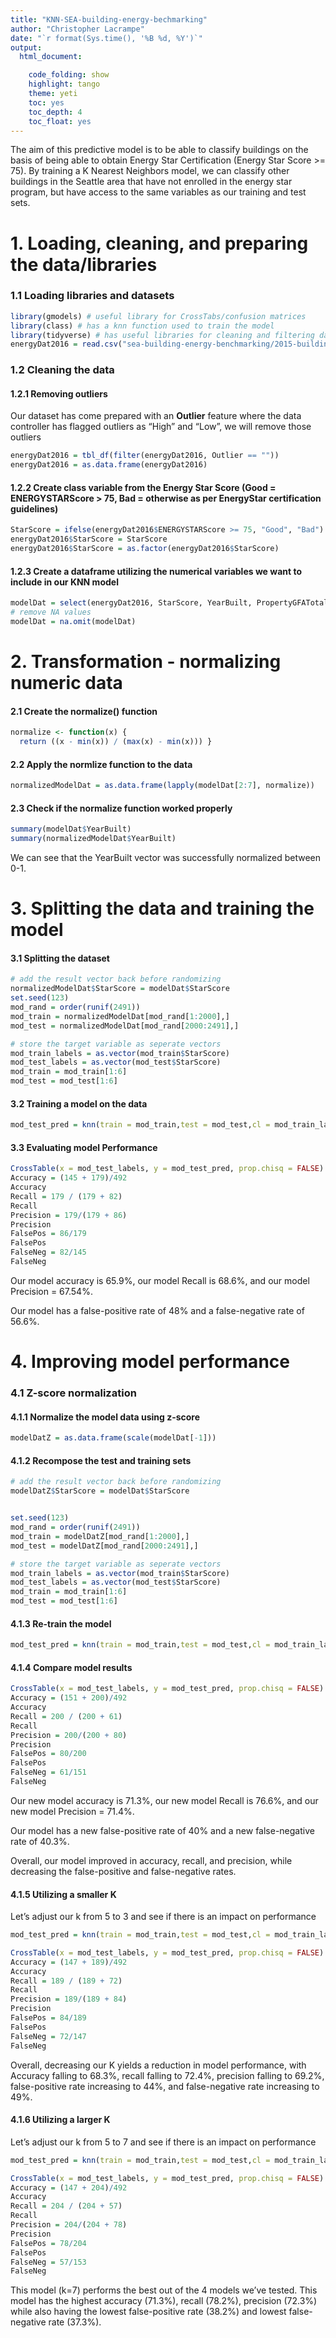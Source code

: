 ```yaml
---
title: "KNN-SEA-building-energy-bechmarking"
author: "Christopher Lacrampe"
date: "`r format(Sys.time(), '%B %d, %Y')`"
output: 
  html_document:

    code_folding: show
    highlight: tango
    theme: yeti
    toc: yes
    toc_depth: 4
    toc_float: yes
---
```


The aim of this predictive model is to be able to classify buildings on the basis of being able to obtain Energy Star Certification (Energy Star Score >= 75). By training a K Nearest Neighbors model, we can classify other buildings in the Seattle area that have not enrolled in the energy star program, but have access to the same variables as our training and test sets.

# 1. Loading, cleaning, and preparing the data/libraries

### 1.1 Loading libraries and datasets

```r
library(gmodels) # useful library for CrossTabs/confusion matrices
library(class) # has a knn function used to train the model
library(tidyverse) # has useful libraries for cleaning and filtering data
energyDat2016 = read.csv("sea-building-energy-benchmarking/2015-building-energy-benchmarking.csv", stringsAsFactors = FALSE)
```

### 1.2 Cleaning the data

#### 1.2.1 Removing outliers
Our dataset has come prepared with an **Outlier** feature where the data controller has flagged outliers as "High" and "Low", we will remove those outliers

```r
energyDat2016 = tbl_df(filter(energyDat2016, Outlier == ""))
energyDat2016 = as.data.frame(energyDat2016)
```

#### 1.2.2 Create class variable from the Energy Star Score (Good = ENERGYSTARScore > 75, Bad = otherwise as per EnergyStar certification guidelines)

```r
StarScore = ifelse(energyDat2016$ENERGYSTARScore >= 75, "Good", "Bad")
energyDat2016$StarScore = StarScore
energyDat2016$StarScore = as.factor(energyDat2016$StarScore)
```

#### 1.2.3 Create a dataframe utilizing the numerical variables we want to include in our KNN model

```r
modelDat = select(energyDat2016, StarScore, YearBuilt, PropertyGFATotal, SiteEUIWN.kBtu.sf., Electricity.kBtu., NaturalGas.kBtu., GHGEmissionsIntensity.kgCO2e.ft2.)
# remove NA values
modelDat = na.omit(modelDat)
```

# 2. Transformation - normalizing numeric data

#### 2.1 Create the normalize() function
```r
normalize <- function(x) {
  return ((x - min(x)) / (max(x) - min(x))) }
```

#### 2.2 Apply the normlize function to the data

```r
normalizedModelDat = as.data.frame(lapply(modelDat[2:7], normalize))
```

#### 2.3 Check if the normalize function worked properly

```r
summary(modelDat$YearBuilt)
summary(normalizedModelDat$YearBuilt)
```

We can see that the YearBuilt vector was successfully normalized between 0-1.

# 3. Splitting the data and training the model

#### 3.1 Splitting the dataset

```r
# add the result vector back before randomizing
normalizedModelDat$StarScore = modelDat$StarScore
set.seed(123)
mod_rand = order(runif(2491))
mod_train = normalizedModelDat[mod_rand[1:2000],]
mod_test = normalizedModelDat[mod_rand[2000:2491],]

# store the target variable as seperate vectors
mod_train_labels = as.vector(mod_train$StarScore)
mod_test_labels = as.vector(mod_test$StarScore)
mod_train = mod_train[1:6]
mod_test = mod_test[1:6]
```

#### 3.2 Training a model on the data

```r
mod_test_pred = knn(train = mod_train,test = mod_test,cl = mod_train_labels,k=5)
```

#### 3.3 Evaluating model Performance

```r
CrossTable(x = mod_test_labels, y = mod_test_pred, prop.chisq = FALSE)
Accuracy = (145 + 179)/492
Accuracy
Recall = 179 / (179 + 82)
Recall
Precision = 179/(179 + 86)
Precision
FalsePos = 86/179
FalsePos
FalseNeg = 82/145
FalseNeg
```

Our model accuracy is 65.9%, our model Recall is 68.6%, and our model Precision = 67.54%.

Our model has a false-positive rate of 48% and a false-negative rate of 56.6%. 


# 4. Improving model performance

### 4.1 Z-score normalization

#### 4.1.1 Normalize the model data using z-score

```r
modelDatZ = as.data.frame(scale(modelDat[-1]))
```

#### 4.1.2 Recompose the test and training sets

```r
# add the result vector back before randomizing
modelDatZ$StarScore = modelDat$StarScore


set.seed(123)
mod_rand = order(runif(2491))
mod_train = modelDatZ[mod_rand[1:2000],]
mod_test = modelDatZ[mod_rand[2000:2491],]

# store the target variable as seperate vectors
mod_train_labels = as.vector(mod_train$StarScore)
mod_test_labels = as.vector(mod_test$StarScore)
mod_train = mod_train[1:6]
mod_test = mod_test[1:6]
```

#### 4.1.3 Re-train the model

```r
mod_test_pred = knn(train = mod_train,test = mod_test,cl = mod_train_labels,k=5)
```

#### 4.1.4 Compare model results
```r
CrossTable(x = mod_test_labels, y = mod_test_pred, prop.chisq = FALSE)
Accuracy = (151 + 200)/492
Accuracy
Recall = 200 / (200 + 61)
Recall
Precision = 200/(200 + 80)
Precision
FalsePos = 80/200
FalsePos
FalseNeg = 61/151
FalseNeg
```

Our new model accuracy is 71.3%, our new model Recall is 76.6%, and our new model Precision = 71.4%.

Our model has a new false-positive rate of 40% and a new false-negative rate of 40.3%. 

Overall, our model improved in accuracy, recall, and precision, while decreasing the false-positive and false-negative rates.

#### 4.1.5 Utilizing a smaller K
Let's adjust our k from 5 to 3 and see if there is an impact on performance

```r
mod_test_pred = knn(train = mod_train,test = mod_test,cl = mod_train_labels,k=3)

CrossTable(x = mod_test_labels, y = mod_test_pred, prop.chisq = FALSE)
Accuracy = (147 + 189)/492
Accuracy
Recall = 189 / (189 + 72)
Recall
Precision = 189/(189 + 84)
Precision
FalsePos = 84/189
FalsePos
FalseNeg = 72/147
FalseNeg
```

Overall, decreasing our K yields a reduction in model performance, with Accuracy falling to 68.3%, recall falling to 72.4%, precision falling to 69.2%, false-positive rate increasing to 44%, and false-negative rate increasing to 49%.  

#### 4.1.6 Utilizing a larger K

Let's adjust our k from 5 to 7 and see if there is an impact on performance

```r
mod_test_pred = knn(train = mod_train,test = mod_test,cl = mod_train_labels,k=7)

CrossTable(x = mod_test_labels, y = mod_test_pred, prop.chisq = FALSE)
Accuracy = (147 + 204)/492
Accuracy
Recall = 204 / (204 + 57)
Recall
Precision = 204/(204 + 78)
Precision
FalsePos = 78/204
FalsePos
FalseNeg = 57/153
FalseNeg
```

This model (k=7) performs the best out of the 4 models we've tested. This model has the highest accuracy (71.3%), recall (78.2%), precision (72.3%) while also having the lowest false-positive rate (38.2%) and lowest false-negative rate (37.3%).

